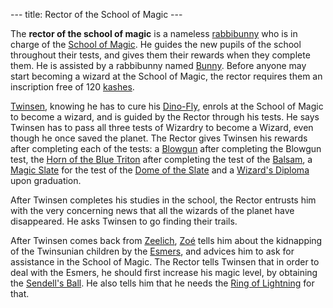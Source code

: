 ---
title: Rector of the School of Magic
---

{{Infobox Character
 |image=Rector.png
 |race=rabbibunny
 |gender=Male
 |size=average
 |age=Adult
 |magical=yes
 |lba1=
 |lba2=yes
 |alignment=sendell
 |occupation=Wizard of Twinsun
 |requires=kashes
 |amount=120
 |fam1=
 |fam2=
 |planet=
 |island=
 |building=
}}

The '''rector of the school of magic''' is a nameless [[rabbibunny]] who is in charge of the [[School of Magic]]. He guides the new pupils of the school throughout their tests, and gives them their rewards when they complete them. He is assisted by a rabbibunny named [[Bunny]]. Before anyone may start becoming a wizard at the School of Magic, the rector requires them an inscription free of 120 [[kashes]].

[[Twinsen]], knowing he has to cure his [[Dino-Fly]], enrols at the School of Magic to become a wizard, and is guided by the Rector through his tests. He says Twinsen has to pass all three tests of Wizardry to become a Wizard, even though he once saved the planet. The Rector gives Twinsen his rewards after completing each of the tests: a [[Blowgun]] after completing the Blowgun test, the [[Horn of the Blue Triton]] after completing the test of the [[Garden Balsam|Balsam]], a [[Magic Slate]] for the test of the [[Dome of the Slate]] and a [[Wizard's Diploma]] upon graduation.

After Twinsen completes his studies in the school, the Rector entrusts him with the very concerning news that all the wizards of the planet have disappeared. He asks Twinsen to go finding their trails.

After Twinsen comes back from [[Zeelich]], [[Zoé]] tells him about the kidnapping of the Twinsunian children by the [[Esmer]]s, and advices him to ask for assistance in the School of Magic. The Rector tells Twinsen that in order to deal with the Esmers, he should first increase his magic level, by obtaining the [[Sendell's Ball]]. He also tells him that he needs the [[Ring of Lightning]] for that.

<!-- remove these category links when they're all automated by categorizers...
[[Category:Desert Island inhabitants]] -->